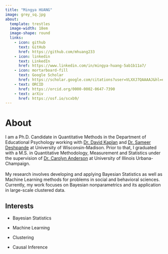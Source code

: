 ```yaml
---
title: "Mingya HUANG"
image: grey_sq.jpg
about: 
  template: trestles
  image-width: 18em
  image-shape: round
  links: 
    - icon: github
      text: GitHub
      href: https://github.com/mhuang233
    - icon: linkedin
      text: LinkedIn
      href: https://www.linkedin.com/in/mingya-huang-5ab1b11a7/
    - icon: mortarboard-fill
      text: Google Scholar
      href: https://scholar.google.com/citations?user=VLXXJ7QAAAAJ&hl=en&oi=ao
    - text: ORCID
      href: https://orcid.org/0000-0002-0647-7390
    - text: arXiv
      href: https://osf.io/scxb9/
---
```


# About

I am a Ph.D. Candidate in Quantitative Methods in the Department of Educational Psychology working with [Dr. David Kaplan](https://edpsych.education.wisc.edu/fac-staff/kaplan-david/) and [Dr. Sameer Deshpande](https://skdeshpande91.github.io/) at University of Wisconsin-Madison. Prior to that, I graduated with a M.S. in Quantitative Methodology, Measurement and Statistics under the supervision of [Dr. Carolyn Anderson](https://cja.education.illinois.edu/) at University of Illinois Urbana-Champaign.\
\
My research involves developing and applying Bayesian Statistics as well as Machine Learning methods for problems in social and behavioral sciences. Currently, my work focuses on Bayesian nonparametrics and its application in large-scale clustered data.

## Interests

-   Bayesian Statistics

-   Machine Learning

-   Clustering

-   Causal Inference
